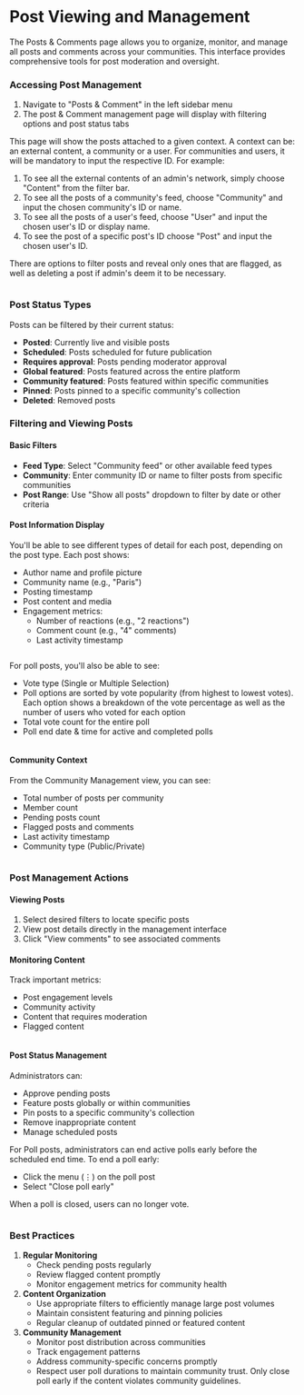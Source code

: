 # Post Viewing and Management

The Posts & Comments page allows you to organize, monitor, and manage all posts and comments across your communities. This interface provides comprehensive tools for post moderation and oversight.

### Accessing Post Management

1. Navigate to "Posts & Comment" in the left sidebar menu
2. The post & Comment management page will display with filtering options and post status tabs

This page will show the posts attached to a given context. A context can be: an external content, a community or a user. For communities and users, it will be mandatory to input the respective ID. For example:&#x20;

1. To see all the external contents of an admin's network, simply choose "Content" from the filter bar.&#x20;
2. To see all the posts of a community's feed, choose "Community" and input the chosen community's ID or name.&#x20;
3. To see all the posts of a user's feed, choose "User" and input the chosen user's ID or display name.&#x20;
4. To see the post of a specific post's ID choose "Post" and input the chosen user's ID.&#x20;

There are options to filter posts and reveal only ones that are flagged, as well as deleting a post if admin's deem it to be necessary.



<figure><img src="../../../../.gitbook/assets/Screenshot 2568-02-17 at 17.47.09.png" alt="" /><figcaption></figcaption></figure>

### Post Status Types

Posts can be filtered by their current status:

* **Posted**: Currently live and visible posts
* **Scheduled**: Posts scheduled for future publication
* **Requires approval**: Posts pending moderator approval
* **Global featured**: Posts featured across the entire platform
* **Community featured**: Posts featured within specific communities
* **Pinned**: Posts pinned to a specific community's collection&#x20;
* **Deleted**: Removed posts

### Filtering and Viewing Posts

#### Basic Filters

* **Feed Type**: Select "Community feed" or other available feed types
* **Community**: Enter community ID or name to filter posts from specific communities
* **Post Range**: Use "Show all posts" dropdown to filter by date or other criteria

#### Post Information Display

You'll be able to see different types of detail for each post, depending on the post type. Each post shows:

* Author name and profile picture
* Community name (e.g., "Paris")
* Posting timestamp
* Post content and media
* Engagement metrics:
  * Number of reactions (e.g., "2 reactions")
  * Comment count (e.g., "4" comments)
  * Last activity timestamp



<figure><img src="../../../../.gitbook/assets/Screenshot 2568-03-03 at 17.20.04.png" alt="" /><figcaption></figcaption></figure>



For poll posts, you'll also be able to see:&#x20;

* Vote type (Single or Multiple Selection)
* Poll options are sorted by vote popularity (from highest to lowest votes). Each option shows a breakdown of the vote percentage as well as the number of users who voted for each option
* Total vote count for the entire poll
* Poll end date & time for active and completed polls

<figure><img src="../../../../.gitbook/assets/Screenshot 2568-02-17 at 14.49.13.png" alt="" /><figcaption></figcaption></figure>

#### Community Context

From the Community Management view, you can see:

* Total number of posts per community
* Member count
* Pending posts count
* Flagged posts and comments
* Last activity timestamp
* Community type (Public/Private)

<figure><img src="../../../../.gitbook/assets/Screenshot 2567-11-05 at 16.33.14.png" alt="" /><figcaption></figcaption></figure>

### Post Management Actions

#### Viewing Posts

1. Select desired filters to locate specific posts
2. View post details directly in the management interface
3. Click "View comments" to see associated comments

#### Monitoring Content

Track important metrics:

* Post engagement levels
* Community activity
* Content that requires moderation
* Flagged content

<figure><img src="../../../../.gitbook/assets/Screenshot 2567-11-05 at 16.32.49.png" alt="" /><figcaption></figcaption></figure>

#### Post Status Management

Administrators can:

* Approve pending posts
* Feature posts globally or within communities
* Pin posts to a specific community's collection&#x20;
* Remove inappropriate content
* Manage scheduled posts

For Poll posts, administrators can end active polls early before the scheduled end time. To end a poll early:

* Click the menu (⋮) on the poll post
* Select "Close poll early"

When a poll is closed, users can no longer vote.&#x20;

<figure><img src="../../../../.gitbook/assets/Screenshot 2568-02-17 at 14.51.35.png" alt="" /><figcaption></figcaption></figure>

### Best Practices

1. **Regular Monitoring**
   * Check pending posts regularly
   * Review flagged content promptly
   * Monitor engagement metrics for community health
2. **Content Organization**
   * Use appropriate filters to efficiently manage large post volumes
   * Maintain consistent featuring and pinning policies
   * Regular cleanup of outdated pinned or featured content
3. **Community Management**
   * Monitor post distribution across communities
   * Track engagement patterns
   * Address community-specific concerns promptly
   * Respect user poll durations to maintain community trust. Only close poll early if the content violates community guidelines.
